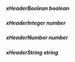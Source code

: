 ##### **xHeaderBoolean** boolean

##### **xHeaderInteger** number

##### **xHeaderNumber** number

##### **xHeaderString** string

